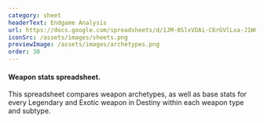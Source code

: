 ```yaml
---
category: sheet
headerText: Endgame Analysis
url: https://docs.google.com/spreadsheets/d/1JM-0SlxVDAi-C6rGVlLxa-J1WGewEeL8Qvq4htWZHhY/edit?gid=1062099834#gid=1062099834
iconSrc: /assets/images/sheets.png
previewImage: /assets/images/archetypes.png
order: 30
---
```


#### Weapon stats spreadsheet.

This spreadsheet compares weapon archetypes,
as well as base stats for every Legendary and Exotic
weapon in Destiny within each weapon type and subtype.
